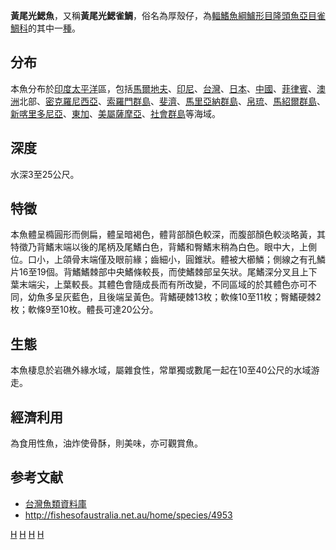 {{Speciesbox
| taxon = Chromis xanthura
| status = NE
| image = Chromis xanthura.jpg
| binomial_authority = [[Bleeker|Bleeker]], 1854
| synonyms = *''Chromis xanthurus''<br /><small>Bleeker, 1854</small> ''
*''Heliases xanthurus''<br /><small>Bleeker, 1854</small> ''
}}

'''黃尾光鰓魚'''，又稱'''黃尾光鰓雀鯛'''，俗名為厚殼仔，為[[輻鰭魚綱|輻鰭魚綱]][[鱸形目|鱸形目]][[隆頭魚亞目|隆頭魚亞目]][[雀鯛科|雀鯛科]]的其中一[[種|種]]。

==分布==
本魚分布於[[印度|印度]][[太平洋|太平洋]]區，包括[[馬爾地夫|馬爾地夫]]、[[印尼|印尼]]、[[台灣|台灣]]、[[日本|日本]]、[[中國|中國]]、[[菲律賓|菲律賓]]、[[澳洲|澳洲]]北部、[[密克羅尼西亞|密克羅尼西亞]]、[[索羅門群島|索羅門群島]]、[[斐濟|斐濟]]、[[馬里亞納群島|馬里亞納群島]]、[[帛琉|帛琉]]、[[馬紹爾群島|馬紹爾群島]]、[[新喀里多尼亞|新喀里多尼亞]]、[[東加|東加]]、[[美屬薩摩亞|美屬薩摩亞]]、[[社會群島|社會群島]]等海域。

==深度==
水深3至25公尺。

==特徵==
本魚體呈橢圓形而側扁，體呈暗褐色，體背部顏色較深，而腹部顏色較淡略黃，其特徵乃背鰭末端以後的尾柄及尾鰭白色，背鰭和臀鰭末稍為白色。眼中大，上側位。口小，上頜骨末端僅及眼前緣；齒細小，圓錐狀。體被大櫛鱗；側線之有孔鱗片16至19個。背鰭鰭棘部中央鰭條較長，而使鰭棘部呈矢狀。尾鰭深分叉且上下葉末端尖，上葉較長。其體色會隨成長而有所改變，不同區域的於其體色亦可不同，幼魚多呈灰藍色，且後端呈黃色。背鰭硬棘13枚；軟條10至11枚；臀鰭硬棘2枚；軟條9至10枚。體長可達20公分。

==生態==
本魚棲息於岩礁外緣水域，屬雜食性，常單獨或數尾一起在10至40公尺的水域游走。

==經濟利用==
為食用性魚，油炸使骨酥，則美味，亦可觀賞魚。

==参考文献==
*[http://fishdb.sinica.edu.tw/ 台灣魚類資料庫] {{Wayback|url=http://fishdb.sinica.edu.tw/ |date=20160304193340 }}
* http://fishesofaustralia.net.au/home/species/4953 {{Wayback|url=http://fishesofaustralia.net.au/home/species/4953 |date=20210313150159 }}
{{taxonbar}}

[[Category:食用魚|H]]
[[Category:觀賞魚|H]]
[[Category:光鰓魚屬|H]]
[[Category:1854年描述的魚類|H]]